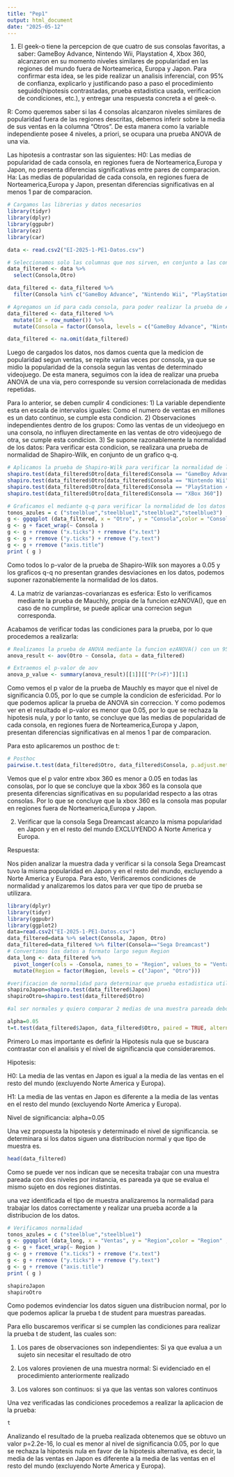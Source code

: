 ```yaml
---
title: "Pep1"
output: html_document
date: "2025-05-12"
---
```


1) El geek-o tiene la percepcion de que cuatro de sus consolas favoritas, a saber: GameBoy Advance, Nintendo Wii, Playstation 4, Xbox 360, alcanzaron en su momento niveles similares de popularidad en las regiones del mundo fuera de Norteamerica, Europa y Japon. Para confirmar esta idea, se les pide realizar un analisis inferencial, con 95% de confianza, explicarlo y justificando paso a paso el procedimiento seguido(hipotesis contrastadas, prueba estadistica usada, verificacion de condiciones, etc.), y entregar una respuesta concreta a el geek-o.

R: Como queremos saber si las 4 consolas alcanzaron niveles similares de popularidad fuera de las regiones descritas, debemos inferir sobre la media de sus ventas en la columna "Otros". De esta manera como la variable independiente posee 4 niveles, a priori, se ocupara una prueba ANOVA de una via.

Las hipotesis a contrastar son las siguientes:
H0: Las medias de popularidad de cada consola, en regiones fuera de Norteamerica,Europa y Japon, no presenta diferencias significativas entre pares de comparacion. 
Ha: Las medias de popularidad de cada consola, en regiones fuera de Norteamerica,Europa y Japon, presentan diferencias significativas en al menos 1 par de comparacion. 

```r
# Cargamos las librerias y datos necesarios
library(tidyr)
library(dplyr)
library(ggpubr)
library(ez)
library(car)

data <- read.csv2("EI-2025-1-PE1-Datos.csv")

# Seleccionamos solo las columnas que nos sirven, en conjunto a las consolas que nos interesan 
data_filtered <- data %>%
  select(Consola,Otro) 

data_filtered <- data_filtered %>%
  filter(Consola %in% c("GameBoy Advance", "Nintendo Wii", "PlayStation 4", "XBox 360"))

# Agregamos un id para cada consola, para poder realizar la prueba de ANOVA y factor a consola
data_filtered <- data_filtered %>%
  mutate(Id = row_number()) %>%
  mutate(Consola = factor(Consola, levels = c("GameBoy Advance", "Nintendo Wii", "PlayStation 4", "XBox 360")))

data_filtered <- na.omit(data_filtered)
```

Luego de cargados los datos, nos damos cuenta que la medicion de popularidad segun ventas, se repite varias veces por consola, ya que se midio la popularidad de la consola segun las ventas de determinado videojuego. De esta manera, seguimos con la idea de realizar una prueba ANOVA de una via, pero corresponde su version correlacionada de medidas repetidas.

Para lo anterior, se deben cumplir 4 condiciones:
1) La variable dependiente esta en escala de intervalos iguales: Como el numero de ventas en millones es un dato continuo, se cumple esta condicion.
2) Observaciones independientes dentro de los grupos: Como las ventas de un videojuego en una consola, no influyen directamente en las ventas de otro videojuego de otra, se cumple esta condicion.
3) Se supone razonablemente la normalidad de los datos: Para verificar esta condicion, se realizara una prueba de normalidad de Shapiro-Wilk, en conjunto de un grafico q-q.

```r
# Aplicamos la prueba de Shapiro-Wilk para verificar la normalidad de los datos
shapiro.test(data_filtered$Otro[data_filtered$Consola == "GameBoy Advance"])
shapiro.test(data_filtered$Otro[data_filtered$Consola == "Nintendo Wii"])
shapiro.test(data_filtered$Otro[data_filtered$Consola == "PlayStation 4"])
shapiro.test(data_filtered$Otro[data_filtered$Consola == "XBox 360"])

# Graficamos el mediante q-q para verificar la normalidad de los datos
tonos_azules = c ("steelblue","steelblue1","steelblue2","steelblue3")
g <- ggqqplot (data_filtered, x = "Otro", y = "Consola",color = "Consola" , palette = tonos_azules)
g <- g + facet_wrap(~ Consola )
g <- g + rremove ("x.ticks") + rremove ("x.text")
g <- g + rremove ("y.ticks") + rremove ("y.text")
g <- g + rremove ("axis.title")
print ( g )
```

Como todos lo p-valor de la prueba de Shapiro-Wilk son mayores a 0.05 y los graficos q-q no presentan grandes desviaciones en los datos, podemos suponer razonablemente la normalidad de los datos.

4) La matriz de varianzas-covarianzas es esferica: Esto lo verificamos mediante la prueba de Mauchly, propia de la funcion ezANOVA(), que en caso de no cumplirse, se puede aplicar una correcion segun corresponda.

Acabamos de verificar todas las condiciones para la prueba, por lo que procedemos a realizarla:
```r
# Realizamos la prueba de ANOVA mediante la funcion ezANOVA() con un 95% de confianza
anova_result <- aov(Otro ~ Consola, data = data_filtered)

# Extraemos el p-valor de aov
anova_p_value <- summary(anova_result)[[1]][["Pr(>F)"]][1]
```

Como vemos el p valor de la prueba de Mauchly es mayor que el nivel de significancia 0.05, por lo que se cumple la condicion de esfericidad. Por lo que podemos aplicar la prueba de ANOVA sin correccion. Y como podemos ver en el resultado el p-valor es menor que 0.05, por lo que se rechaza la hipotesis nula, y por lo tanto, se concluye que las medias de popularidad de cada consola, en regiones fuera de Norteamerica,Europa y Japon, presentan diferencias significativas en al menos 1 par de comparacion.

Para esto aplicaremos un posthoc de t:
```r
# Posthoc
pairwise.t.test(data_filtered$Otro, data_filtered$Consola, p.adjust.method = "BH")
```
Vemos que el p valor entre xbox 360 es menor a 0.05 en todas las consolas, por lo que se concluye que la xbox 360 es la consola que presenta diferencias significativas en su popularidad respecto a las otras consolas. Por lo que se concluye que la xbox 360 es la consola mas popular en regiones fuera de Norteamerica,Europa y Japon.

2) Verificar que la consola Sega Dreamcast alcanzo la misma popularidad en Japon y en el resto del mundo EXCLUYENDO A Norte America y Europa.

Respuesta:

Nos piden analizar la muestra dada y verificar si la consola Sega Dreamcast tuvo la misma popularidad en Japon y en el resto del mundo, excluyendo a Norte America y Europa. Para esto, Verificaremos condiciones de normalidad y analizaremos los datos para ver que tipo de prueba se utilizara.

```r
library(dplyr)
library(tidyr)
library(ggpubr)
library(ggplot2)
data=read.csv2("EI-2025-1-PE1-Datos.csv")
data_filtered=data %>% select(Consola, Japon, Otro) 
data_filtered=data_filtered %>% filter(Consola=="Sega Dreamcast")
# Convertimos los datos a formato largo segun Region
data_long <- data_filtered %>%
  pivot_longer(cols = -Consola, names_to = "Region", values_to = "Ventas") %>%
  mutate(Region = factor(Region, levels = c("Japon", "Otro")))

#verificacion de normalidad para determinar que prueba estadistica utilizar
shapiroJapon=shapiro.test(data_filtered$Japon)
shapiroOtro=shapiro.test(data_filtered$Otro)

#al ser normales y quiero comparar 2 medias de una muestra pareada debo utilizar t student

alpha=0.05
t=t.test(data_filtered$Japon, data_filtered$Otro, paired = TRUE, alternative = "two.sided", conf.level = 1-alpha)
```

Primero Lo mas importante es definir la Hipotesis nula que se buscara contrastar con el analisis y el nivel de significancia que consideraremos.

Hipotesis:

H0: La media de las ventas en Japon es igual a la media de las ventas en el resto del mundo (excluyendo Norte America y Europa).

H1: La media de las ventas en Japon es diferente a la media de las ventas en el resto del mundo (excluyendo Norte America y Europa).

Nivel de significancia:
alpha=0.05

Una vez propuesta la hipotesis y determinado el nivel de significancia. se determinara si los datos siguen una distribucion normal y que tipo de muestra es.

```r
head(data_filtered)
```

Como se puede ver nos indican que se necesita trabajar con una muestra pareada con dos niveles por instancia, es pareada ya que se evalua el mismo sujeto en dos regiones distintas.

una vez identificada el tipo de muestra analizaremos la normalidad para trabajar los datos correctamente y realizar una prueba acorde a la distribucion de los datos.

```r
# Verificamos normalidad 
tonos_azules = c ("steelblue","steelblue1")
g <- ggqqplot (data_long, x = "Ventas", y = "Region",color = "Region" , palette = tonos_azules)
g <- g + facet_wrap(~ Region )
g <- g + rremove ("x.ticks") + rremove ("x.text")
g <- g + rremove ("y.ticks") + rremove ("y.text")
g <- g + rremove ("axis.title")
print ( g )

shapiroJapon
shapiroOtro
```

Como podemos evindenciar los datos siguen una distribucion normal, por lo que podemos aplicar la prueba t de student para muestras pareadas.

Para ello buscaremos verificar si se cumplen las condiciones para realizar la prueba t de student, las cuales son:

1. Los pares de observaciones son independientes: Si ya que evalua a un sujeto sin necesitar el resultado de otro

2. Los valores provienen de una muestra normal: Si evidenciado en el procedimiento anteriormente realizado

3. Los valores son continuos: si ya que las ventas son valores continuos

Una vez verificadas las condiciones procedemos a realizar la aplicacion de la prueba:

```r
t
```

Analizando el resultado de la prueba realizada obtenemos que se obtuvo un valor p=2.2e-16, lo cual es menor al nivel de significancia 0.05, por lo que se rechaza la hipotesis nula en favor de la hipotesis alternativa, es decir, la media de las ventas en Japon es diferente a la media de las ventas en el resto del mundo (excluyendo Norte America y Europa).

